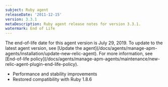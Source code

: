 ```yaml
---
subject: Ruby agent
releaseDate: '2011-12-15'
version: 3.3.1
metaDescription: Ruby agent release notes for version 3.3.1.
watermark: End of Life
---
```


<Callout variant="important">
  The end-of-life date for this agent version is July 29, 2019. To update to the latest agent version, see [Update the agent](/docs/agents/manage-apm-agents/installation/update-new-relic-agent). For more information, see [End-of-life policy](/docs/agents/manage-apm-agents/maintenance/new-relic-agent-plugin-end-life-policy).
</Callout>

* Performance and stability improvements
* Restored compatibility with Ruby 1.8.6
